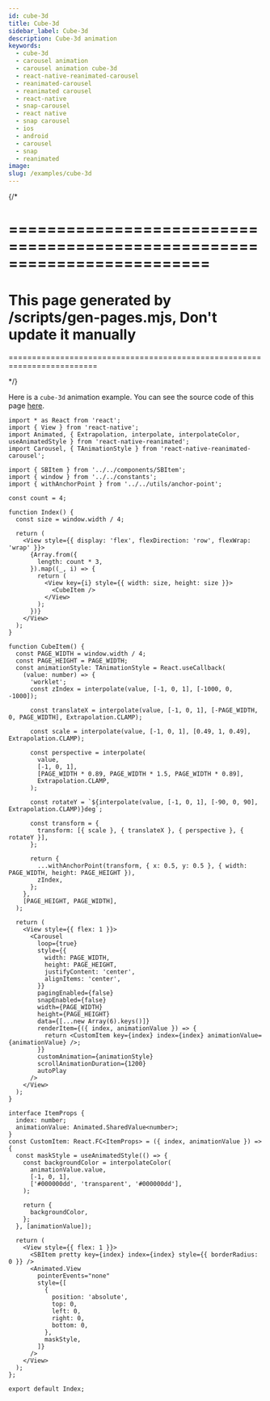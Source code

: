 ```yaml
---
id: cube-3d
title: Cube-3d
sidebar_label: Cube-3d
description: Cube-3d animation
keywords:
  - cube-3d
  - carousel animation
  - carousel animation cube-3d
  - react-native-reanimated-carousel
  - reanimated-carousel
  - reanimated carousel
  - react-native
  - snap-carousel
  - react native
  - snap carousel
  - ios
  - android
  - carousel
  - snap
  - reanimated
image:
slug: /examples/cube-3d
---
```


{/\*

# =========================================================================

# This page generated by /scripts/gen-pages.mjs, Don't update it manually

=========================================================================

\*/}

Here is a `cube-3d` animation example. You can see the source code of this page
[here](https://github.com/dohooo/react-native-reanimated-carousel/blob/main/apps/app/src/pages/cube-3d/index.tsx).


<Page page="cube-3d" />

```tsx copy
import * as React from 'react';
import { View } from 'react-native';
import Animated, { Extrapolation, interpolate, interpolateColor, useAnimatedStyle } from 'react-native-reanimated';
import Carousel, { TAnimationStyle } from 'react-native-reanimated-carousel';

import { SBItem } from '../../components/SBItem';
import { window } from '../../constants';
import { withAnchorPoint } from '../../utils/anchor-point';

const count = 4;

function Index() {
  const size = window.width / 4;

  return (
    <View style={{ display: 'flex', flexDirection: 'row', flexWrap: 'wrap' }}>
      {Array.from({
        length: count * 3,
      }).map((_, i) => {
        return (
          <View key={i} style={{ width: size, height: size }}>
            <CubeItem />
          </View>
        );
      })}
    </View>
  );
}

function CubeItem() {
  const PAGE_WIDTH = window.width / 4;
  const PAGE_HEIGHT = PAGE_WIDTH;
  const animationStyle: TAnimationStyle = React.useCallback(
    (value: number) => {
      'worklet';
      const zIndex = interpolate(value, [-1, 0, 1], [-1000, 0, -1000]);

      const translateX = interpolate(value, [-1, 0, 1], [-PAGE_WIDTH, 0, PAGE_WIDTH], Extrapolation.CLAMP);

      const scale = interpolate(value, [-1, 0, 1], [0.49, 1, 0.49], Extrapolation.CLAMP);

      const perspective = interpolate(
        value,
        [-1, 0, 1],
        [PAGE_WIDTH * 0.89, PAGE_WIDTH * 1.5, PAGE_WIDTH * 0.89],
        Extrapolation.CLAMP,
      );

      const rotateY = `${interpolate(value, [-1, 0, 1], [-90, 0, 90], Extrapolation.CLAMP)}deg`;

      const transform = {
        transform: [{ scale }, { translateX }, { perspective }, { rotateY }],
      };

      return {
        ...withAnchorPoint(transform, { x: 0.5, y: 0.5 }, { width: PAGE_WIDTH, height: PAGE_HEIGHT }),
        zIndex,
      };
    },
    [PAGE_HEIGHT, PAGE_WIDTH],
  );

  return (
    <View style={{ flex: 1 }}>
      <Carousel
        loop={true}
        style={{
          width: PAGE_WIDTH,
          height: PAGE_HEIGHT,
          justifyContent: 'center',
          alignItems: 'center',
        }}
        pagingEnabled={false}
        snapEnabled={false}
        width={PAGE_WIDTH}
        height={PAGE_HEIGHT}
        data={[...new Array(6).keys()]}
        renderItem={({ index, animationValue }) => {
          return <CustomItem key={index} index={index} animationValue={animationValue} />;
        }}
        customAnimation={animationStyle}
        scrollAnimationDuration={1200}
        autoPlay
      />
    </View>
  );
}

interface ItemProps {
  index: number;
  animationValue: Animated.SharedValue<number>;
}
const CustomItem: React.FC<ItemProps> = ({ index, animationValue }) => {
  const maskStyle = useAnimatedStyle(() => {
    const backgroundColor = interpolateColor(
      animationValue.value,
      [-1, 0, 1],
      ['#000000dd', 'transparent', '#000000dd'],
    );

    return {
      backgroundColor,
    };
  }, [animationValue]);

  return (
    <View style={{ flex: 1 }}>
      <SBItem pretty key={index} index={index} style={{ borderRadius: 0 }} />
      <Animated.View
        pointerEvents="none"
        style={[
          {
            position: 'absolute',
            top: 0,
            left: 0,
            right: 0,
            bottom: 0,
          },
          maskStyle,
        ]}
      />
    </View>
  );
};

export default Index;
```
